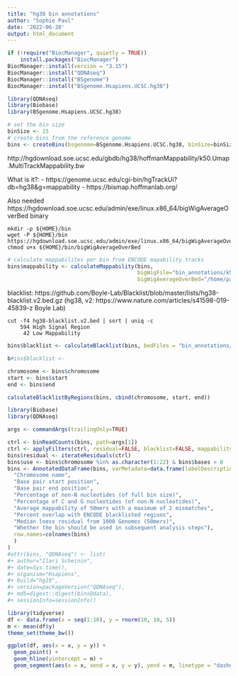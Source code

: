 ```yaml
---
title: "hg38 bin annotations"
author: "Sophie Paul"
date: '2022-06-20'
output: html_document
---
```


```r
if (!require("BiocManager", quietly = TRUE))
    install.packages("BiocManager")
BiocManager::install(version = "3.15")
BiocManager::install("QDNAseq")
BiocManager::install("BSgenome")
BiocManager::install("BSgenome.Hsapiens.UCSC.hg38")
```

```r
library(QDNAseq)
library(Biobase)
library(BSgenome.Hsapiens.UCSC.hg38)
```

```r
# set the bin size
binSize <- 15
# create bins from the reference genome
bins <- createBins(bsgenome=BSgenome.Hsapiens.UCSC.hg38, binSize=binSize)
```

http://hgdownload.soe.ucsc.edu/gbdb/hg38/hoffmanMappability/k50.Umap.MultiTrackMappability.bw

What is it?: 
- https://genome.ucsc.edu/cgi-bin/hgTrackUi?db=hg38&g=mappability
- https://bismap.hoffmanlab.org/

Also needed https://hgdownload.soe.ucsc.edu/admin/exe/linux.x86_64/bigWigAverageOverBed binary

```
mkdir -p ${HOME}/bin
wget -P ${HOME}/bin https://hgdownload.soe.ucsc.edu/admin/exe/linux.x86_64/bigWigAverageOverBed
chmod u+x ${HOME}/bin/bigWigAverageOverBed
```

```r
# calculate mappabilites per bin from ENCODE mapability tracks
bins$mappability <- calculateMappability(bins,
                                         bigWigFile="bin_annotations/k50.Umap.MultiTrackMappability.bw",
                                         bigWigAverageOverBed="/home/pauls4/bin/bigWigAverageOverBed")
```

blacklist: https://github.com/Boyle-Lab/Blacklist/blob/master/lists/hg38-blacklist.v2.bed.gz
(hg38, v2: https://www.nature.com/articles/s41598-019-45839-z Boyle Lab)

```
cut -f4 hg38-blacklist.v2.bed | sort | uniq -c
    594 High Signal Region
     42 Low Mappability
```

```r
bins$blacklist <- calculateBlacklist(bins, bedFiles = "bin_annotations/hg38-blacklist.v2.bed.gz")
```

```r
b#ins$blacklist <- 

chromosome <- bins$chromosome
start <- bins$start
end <- bins$end

calculateBlacklistByRegions(bins, cbind(chromosome, start, end))
```

```r
library(Biobase)
library(QDNAseq)

args <- commandArgs(trailingOnly=TRUE)

ctrl <- binReadCounts(bins, path=args[1])
ctrl <- applyFilters(ctrl, residual=FALSE, blacklist=FALSE, mappability=FALSE, bases=FALSE)
bins$residual <- iterateResiduals(ctrl)
bins$use <- bins$chromosome %in% as.character(1:22) & bins$bases > 0
bins <- AnnotatedDataFrame(bins, varMetadata=data.frame(labelDescription=c(
  "Chromosome name",
  "Base pair start position",
  "Base pair end position",
  "Percentage of non-N nucleotides (of full bin size)",
  "Percentage of C and G nucleotides (of non-N nucleotides)",
  "Average mappability of 50mers with a maximum of 2 mismatches",
  "Percent overlap with ENCODE blacklisted regions",
  "Median loess residual from 1000 Genomes (50mers)",
  "Whether the bin should be used in subsequent analysis steps"),
  row.names=colnames(bins)
  )
)
#attr(bins, "QDNAseq") <- list(
#+ author="Ilari Scheinin",
#+ date=Sys.time(),
#+ organism="Hsapiens",
#+ build="hg19",
#+ version=packageVersion("QDNAseq"),
#+ md5=digest::digest(bins@data),
#+ sessionInfo=sessionInfo()
```



```r
library(tidyverse)
df <- data.frame(x = seq(1:10), y = rnorm(10, 10, 5))
m <- mean(df$y)
theme_set(theme_bw())
```

```r
ggplot(df, aes(x = x, y = y)) +
  geom_point() +
  geom_hline(yintercept = m) +
  geom_segment(aes(x = x, xend = x, y = y), yend = m, linetype = "dashed", alpha = 0.4)
```
